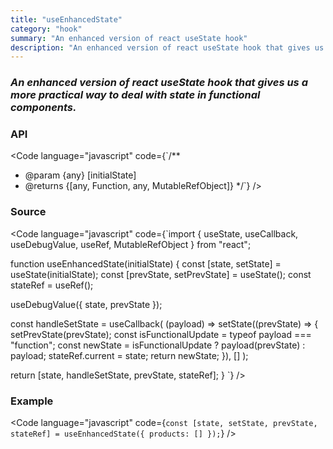 ```yaml
---
title: "useEnhancedState"
category: "hook"
summary: "An enhanced version of react useState hook"
description: "An enhanced version of react useState hook that gives us a more practical way to deal with state in functional components."
---
```


### _An enhanced version of react useState hook that gives us a more practical way to deal with state in functional components._

### API

<Code
  language="javascript"
  code={`/**
* @param {any} [initialState]
* @returns {[any, Function, any, MutableRefObject]}
*/`}
/>

### Source

<Code
  language="javascript"
  code={`import { useState, useCallback, useDebugValue, useRef, MutableRefObject } from "react";
  
function useEnhancedState(initialState) {
  const [state, setState] = useState(initialState);
  const [prevState, setPrevState] = useState();
  const stateRef = useRef();
  
  useDebugValue({ state, prevState });
  
  const handleSetState = useCallback(
    (payload) => 
      setState((prevState) => {
        setPrevState(prevState);
        const isFunctionalUpdate = typeof payload === "function";
        const newState = isFunctionalUpdate ? payload(prevState) : payload;
        stateRef.current = state;
        return newState;
      }),
    []
  );
  
  return [state, handleSetState, prevState, stateRef];
}
`}
/>

### Example

<Code
  language="javascript"
  code={`const [state, setState, prevState, stateRef] = useEnhancedState({ products: [] });`}
/>
